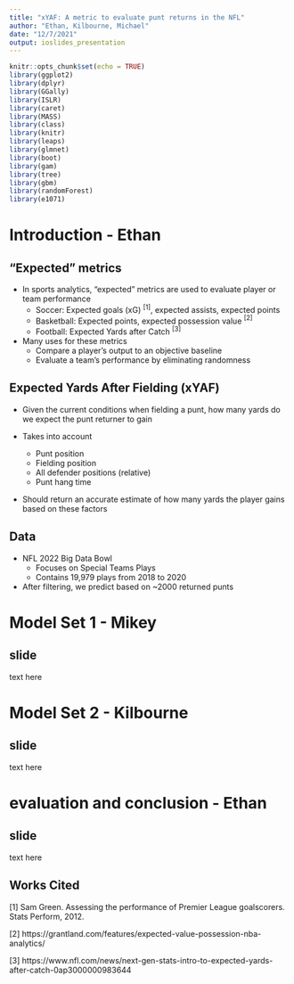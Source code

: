 ```yaml
---
title: "xYAF: A metric to evaluate punt returns in the NFL"
author: "Ethan, Kilbourne, Michael"
date: "12/7/2021"
output: ioslides_presentation
---
```


```r
knitr::opts_chunk$set(echo = TRUE)
library(ggplot2)
library(dplyr)
library(GGally)
library(ISLR)
library(caret)
library(MASS)
library(class)
library(knitr)
library(leaps)
library(glmnet)
library(boot)
library(gam)
library(tree)
library(gbm)
library(randomForest)
library(e1071)

```

# Introduction - Ethan

## "Expected" metrics

- In sports analytics, "expected" metrics are used to evaluate player or team performance
  - Soccer: Expected goals (xG) $^{[1]}$, expected assists, expected points
  - Basketball: Expected points, expected possession value $^{[2]}$
  - Football: Expected Yards after Catch $^{[3]}$
  
- Many uses for these metrics
  - Compare a player's output to an objective baseline
  - Evaluate a team's performance by eliminating randomness
  
## Expected Yards After Fielding (xYAF)

- Given the current conditions when fielding a punt, how many yards do we expect the punt returner to gain

- Takes into account
  - Punt position
  - Fielding position
  - All defender positions (relative)
  - Punt hang time
  
- Should return an accurate estimate of how many yards the player gains based on these factors

## Data

- NFL 2022 Big Data Bowl 
  - Focuses on Special Teams Plays
  - Contains 19,979 plays from 2018 to 2020
  
- After filtering, we predict based on ~2000 returned punts


# Model Set 1 - Mikey

## slide

text here

# Model Set 2 - Kilbourne

## slide 

text here

# evaluation and conclusion - Ethan

## slide

text here

## Works Cited

[1] Sam Green. Assessing the performance of Premier League goalscorers. Stats
Perform, 2012.

[2] https://grantland.com/features/expected-value-possession-nba-analytics/

[3] https://www.nfl.com/news/next-gen-stats-intro-to-expected-yards-after-catch-0ap3000000983644
